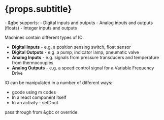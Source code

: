 
# {props.subtitle}

<Tldr>
     - &gbc supports:
        - Digital inputs and outputs
        - Analog inputs and outputs (floats)
        - Integer inputs and outputs
</Tldr>

Machines contain different types of IO.

* **Digital Inputs** - e.g. a position sensing switch, float sensor
* **Digital Outputs** - e.g. a pump, indicator lamp, pneumatic valve
* **Analog Inputs** - e.g. signals from pressure transducers and temperature from thermocouples
* **Analog Outputs** - e.g. a speed control signal for a Variable Frequency Drive

IO can be manipulated in a number of different ways:

* gcode using m codes
* In a react component itself
* In an activity - setDout

pass through from &gbc
or override
